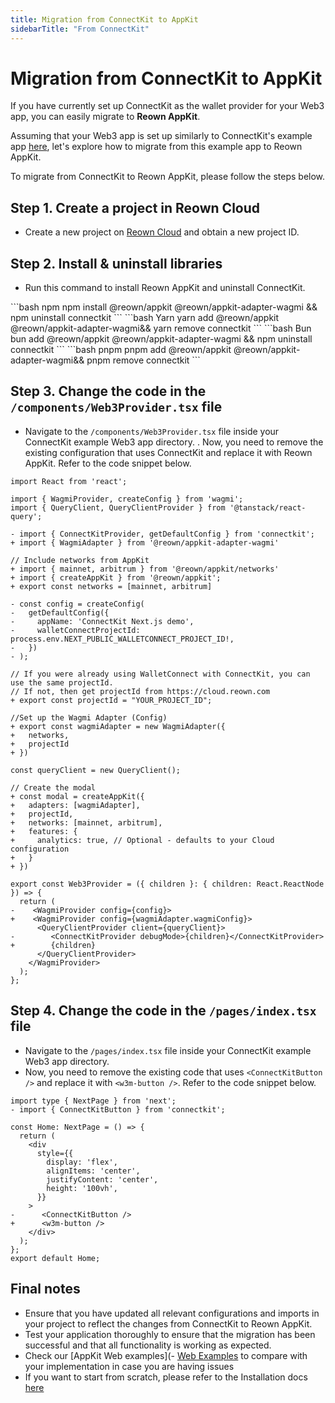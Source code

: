 ```yaml
---
title: Migration from ConnectKit to AppKit
sidebarTitle: "From ConnectKit"
---
```


# Migration from ConnectKit to AppKit

If you have currently set up ConnectKit as the wallet provider for your Web3 app, you can easily migrate to **Reown AppKit**.

Assuming that your Web3 app is set up similarly to ConnectKit's example app [here](https://github.com/family/connectkit/tree/main/examples/nextjs), let's explore how to migrate from this example app to Reown AppKit.

To migrate from ConnectKit to Reown AppKit, please follow the steps below.

## Step 1. Create a project in Reown Cloud

- Create a new project on [Reown Cloud](https://cloud.reown.com) and obtain a new project ID.

## Step 2. Install & uninstall libraries

- Run this command to install Reown AppKit and uninstall ConnectKit.

<CodeGroup>
```bash npm
npm install @reown/appkit @reown/appkit-adapter-wagmi && npm uninstall connectkit
```
```bash Yarn
yarn add @reown/appkit @reown/appkit-adapter-wagmi&& yarn remove connectkit
```
```bash Bun
bun add @reown/appkit @reown/appkit-adapter-wagmi && npm uninstall connectkit
```
```bash pnpm
pnpm add @reown/appkit @reown/appkit-adapter-wagmi&& pnpm remove connectkit
```
</CodeGroup>

## Step 3. Change the code in the `/components/Web3Provider.tsx` file

- Navigate to the `/components/Web3Provider.tsx` file inside your ConnectKit example Web3 app directory. 
. Now, you need to remove the existing configuration that uses ConnectKit and replace it with Reown AppKit. Refer to the code snippet below.

```tsx {7,10-12, 22, 25-28, 33-41, 46, 49}
import React from 'react';

import { WagmiProvider, createConfig } from 'wagmi';
import { QueryClient, QueryClientProvider } from '@tanstack/react-query';

- import { ConnectKitProvider, getDefaultConfig } from 'connectkit';
+ import { WagmiAdapter } from '@reown/appkit-adapter-wagmi'

// Include networks from AppKit
+ import { mainnet, arbitrum } from '@reown/appkit/networks'
+ import { createAppKit } from '@reown/appkit';
+ export const networks = [mainnet, arbitrum]

- const config = createConfig(
-   getDefaultConfig({
-     appName: 'ConnectKit Next.js demo',
-     walletConnectProjectId: process.env.NEXT_PUBLIC_WALLETCONNECT_PROJECT_ID!,
-   })
- );

// If you were already using WalletConnect with ConnectKit, you can use the same projectId.
// If not, then get projectId from https://cloud.reown.com
+ export const projectId = "YOUR_PROJECT_ID";

//Set up the Wagmi Adapter (Config)
+ export const wagmiAdapter = new WagmiAdapter({
+   networks,
+   projectId
+ })

const queryClient = new QueryClient();

// Create the modal
+ const modal = createAppKit({
+   adapters: [wagmiAdapter],
+   projectId,
+   networks: [mainnet, arbitrum],
+   features: {
+     analytics: true, // Optional - defaults to your Cloud configuration
+   }
+ })

export const Web3Provider = ({ children }: { children: React.ReactNode }) => {
  return (   
-    <WagmiProvider config={config}>    
+    <WagmiProvider config={wagmiAdapter.wagmiConfig}> 
      <QueryClientProvider client={queryClient}>    
-        <ConnectKitProvider debugMode>{children}</ConnectKitProvider>       
+        {children}    
      </QueryClientProvider>
    </WagmiProvider>
  );
};

```

## Step 4. Change the code in the `/pages/index.tsx` file

+ Navigate to the `/pages/index.tsx` file inside your ConnectKit example Web3 app directory. 
+ Now, you need to remove the existing code that uses `<ConnectKitButton />` and replace it with `<w3m-button />`. Refer to the code snippet below.

```tsx {15}
import type { NextPage } from 'next';
- import { ConnectKitButton } from 'connectkit';

const Home: NextPage = () => {
  return (
    <div
      style={{
        display: 'flex',
        alignItems: 'center',
        justifyContent: 'center',
        height: '100vh',
      }}
    >
-      <ConnectKitButton />
+      <w3m-button />   
    </div>
  );
};
export default Home;
```

## Final notes

+ Ensure that you have updated all relevant configurations and imports in your project to reflect the changes from ConnectKit to Reown AppKit.
+ Test your application thoroughly to ensure that the migration has been successful and that all functionality is working as expected.
+ Check our [AppKit Web examples](- [Web Examples](https://github.com/reown-com/appkit-web-examples) to compare with your implementation in case you are having issues 
+ If you want to start from scratch, please refer to the Installation docs [here](/appkit/overview)
